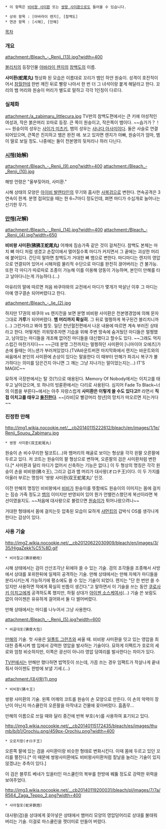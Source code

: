  * 이 항목은 [[비비왕 사미환]] 또는 [[쌍왕 사미환]]으로도 들어올 수 있습니다.

 * 상위 항목 : [아바라이 렌지], [참백도]
 * 연관 항목 : [시해], [만해]

[[목차]]
=== 개요 ===
attachment:/Bleach_-_Renji_(13).jpg?width=400

[[블리치]]의 등장인물 [[아바라이 렌지]]의 [[참백도]]의 이름.

'''사미환(蛇尾丸)'''
형상화 된 모습은 이름대로 꼬리가 뱀인 하얀 원숭이. 성격이 호전적이어서 [[참월]]한테 한번 깨진 뒤로 빨랑 나아서 한 번 더 그 녀석이랑 붙게 해달라고 한다. 꼬리의 뱀 머리와 원숭이 머리가 별도로 말하고 각각 1인칭이 다르다.

=== 실체화 ===
attachment:/a_zabimaru_littlecura.jpg
TV판의 참백도편에서는 큰 키에 야성적인 여성과, 작은 붉은머리 꼬마로 등장. 큰 쪽이 원숭이고, 작은쪽이 뱀이다. ~~슴가가？！~~ 원숭이의 성우는 [[사이가 미츠키]], 뱀의 성우는 [[사나다 아사미]]이다. 둘은 사슬로 연결되어있으며, 큰쪽은 진지하고 뱀은 완전 애. 보고 있자면 렌지가 아빠, 원숭이가 엄마, 뱀이 딸로 보일 정도. 나중에는 둘이 천본앵의 뒷처리나 하러 다닌다.

=== [[시해]](始解) ===
attachment:/Bleach_-_Renji_(9).png?width=400
attachment:/Bleach_-_Renji_(10).jpg

해방 언령은 "울부짖어라, 사미환."

시해 상태의 모양은 [[아이비 발렌타인]]의 무기와 흡사한 [[사복검]]으로 변한다. 연속공격은 3연속이 한계. 분명 접혀있을 때는 한 6~7마디 정도인데, 펴면 마디가 수십개로 늘어나는 신기한 무기.

=== [[만해]](卍解) ===
attachment:/Bleach_-_Renji_(14).jpg?width=400
attachment:/Bleach_-_Renji_(4).jpg?width=650

'''비비왕 사미환(狒狒王蛇尾丸)'''
어깨에 짐승가죽 같은 것이 걸쳐진다. 참백도 본체는 마치 뼈 마디 처럼 생겼고 손잡이에서 멀어질수록 마디가 커지면서 그 끝에는 괴상한 머리에 붙어있다. 간단히 말하면 참백도가 거대한 뼈 뱀으로 변한다. 마디마디는 렌지의 영압으로 연결되어 있어서 시해처럼 물리적 수단으로 마디를 완전히 끊어버리는 건 불가능. 또한 각 마디가 따로따로 조종이 가능해 이를 이용해 양동이 가능하며, 본인이 만해를 타고 날아다니는게 가능하다.(...) 

마유리의 말에 따르면 처음 바쿠야와의 교전에서 마디가 몇개가 박살난 이후 그 마디는 아예 영구결손 되어버렸다고 한다.

attachment:/Bleach_-_lie_(2).jpg

하지만 17권의 뱌쿠야 vs 렌지전을 보면 분명 비비왕 사미환은 천본앵경엄에 의해 문자 그대로 '''가루'''가 되어버렸다. '''뱀 머리까지 확실히'''. 그 뒤로 멀쩡하게 복구된건 블리치니까(...) 그런거라고 봐야 할듯. 일단 천년혈전편에서 나온 내용에 따르면 계속 부러진 상태라고 한다. 어떻게든 끼워맞추자면 기습을 위해 주변 땅속에 숨겨뒀던 마디들은 멀쩡했고, 남아있는 마디들을 개조해 없어진 마디들을 대신했다고 할수도 있다. ~~그래도 억지스럽긴 마찬가지다~~ ~~근데 분명 그전까지는 멀쩡하던 사미환이 [니마이야 오에츠]가 손에 들때는 어느샌가 부러져있었다.(TVA바운트버젼 마지막화에서 렌지는 바운트와의 싸움에서 본인의 사미환에 손상이 있다는 말을한다 이 때부터 만해가 파괴시 복구가 불가하다는 의미를 담은건지 아니면 그 깨는 그냥 지나가는 말이었는지는...) IT'S MAGIC~~

묘하게 극장판에서는 탈 것(?)으로 애용된다. Memory Of Nobody에서는 이치고를 태우고 날아갔으며, 또 하나의 빙륜환에서는 다리로 사용된다. 심지어 Fade To Black~너의 이름을 부른다~에서는 아주 자랑스럽게 '''사미환은 이렇게 쓸 수도 있다고!!''' 라면서 '''직접 이치고를 태우고 [[돌진]]한다'''. ~~[라비|모 빨강머리 청년]의 망치가 떠오르면 지는거다~~

=== 진정한 만해 ===
http://img1.wikia.nocookie.net/__cb20140115222612/bleach/en/images/1/1e/Renji_Souou_Zabimaru.jpg

 * 쌍왕 사미환(双王蛇尾丸)

원숭이 손 비수무리한 털코트(...)와 뱀머리의 해골로 보이는 형상을 각각 왼팔 오른팔에 두르고 있다. 저 코트는 원숭이의 팔 형상으로 변하며, 오른팔의 검은 사미환처럼 변한다.[* 사미환과 달리 마디가 없어서 신축하는 기능은 없다.] 이 두 형상의 명칭은 각각 원숭이 손을 비비왕(狒々王), 그리고 검과 뱀 머리가 대사왕(オロチ王)이다. 이 두 가지를 아울러 부르는 명칭이 '쌍왕 사미환(双王蛇尾丸)' 인것.

이전 만해의 명칭인 비비왕에서 [[비비]]가 원숭이를 뜻함에도 원숭이의 이미지는 몸에 걸치는 짐승 가죽 정도고 [[뱀]]의 이미지만 반영되어 있어 뭔가 언밸런스했던게 복선이라면 복선이였을지도. ~~처음에 대사왕으로 불렀으면 [[원숭이]]가 튀어나왔으려나~~

거대한 형태에서 몸에 걸치는듯 압축된 모습이 묘하게 [[샤먼킹]]의 갑박식 OS를 생각나게 한다는 감상이 있다.

=== 사용 기술 ===
http://img2.wikia.nocookie.net/__cb20120622030909/bleach/en/images/3/35/HigaZekk%C5%8D.gif

 * 비아절교(狒牙絶咬)

시해 상태에서는 검이 산산조각난 뒤에야 쓸 수 있는 기술. 검의 조각들을 조종해서 사방에서 상대를 포위한뒤에 일제히 공격하는 기술. 만해 상태에서는 만해 자체가 마디들을 분리시키는게 가능하기에 평소에도 쓸 수 있는 기술이 되었다. 렌지는 "단 한 번만 쓸 수 있지만 사용하면 적에게 확실히 빈틈이 생긴다."고 말하면서 이 기술을 쓰는 동안 [[쿠로사키 이치고]]에게 공격하도록 했지만, 하필 상대가 [[아이젠 소스케]]여서(…) 기술 쓴 보람도 없이 아이젠은 유유하게 걸어와서 둘 다 썰어버렸다.

만해 상태에서는 마디를 나누어서 그냥 사용한다.

attachment:/Bleach_-_Renji_(5).jpg?width=600

 * 비골대포(狒骨大包)

[[만해]]의 기술. 첫 사용은 [[일폴트 그란츠]]와 싸울 때. 비비왕 사미환을 잇고 있는 영압을 최대한 증폭시켜 뱀 입에서 강력한 영압을 발사하는 기술이다. 묘하게 이펙트가 호로의 세로와 엄청 비슷하지만, 이쪽은 광선이 아니라 영압 덩여리를 발사한다는 차이가 있다.

[[TV판]]에서는 만해만 했다하면 밥먹듯이 쓰는데, 가끔 쓰는 경우 임팩트가 작살나게 끝내줘서 아이젠도 한방에 보낼 기세.(...)

attachment:/대사왕(1).png

 * 비비왕(狒々王)

쌍왕 사미환의 기술. 왼쪽 어깨의 코트를 원숭이 손 모양으로 만든다. 이 손의 악력이 장난이 아닌지 마스큘린의 오른팔을 아작내고 건물에 꽂아버렀다. 흠좀무...

만해의 이름으로 쓰일 때와 달리 중간에 반복 부호(々)를 사용하여 표기되고 있다.

http://img3.wikia.nocookie.net/__cb20140115172435/bleach/es/images/thumb/b/b1/Orochiu.png/459px-Orochiu.png?width=400

 * 오로치왕(オロチ王)

오른쪽 팔에 있는 검을 사미환이랑 비슷한 형태로 변화시킨다. 이때 몸에 두르고 있던 꼬리를 펼친다.[* 이 때문에 쌍왕사미환에도 비비왕사미환처럼 칼날을 늘리는 기술이 있지 않겠냐는 추측이 있다.]

이 검은 블루트 베네가 있을터인 마스큘린의 복부를 한방에 꿰뚫 정도로 강력한 위력을 보여주었다.

http://img3.wikia.nocookie.net/__cb20140119200031/bleach/pl/images/7/7a/R564_Zaga_Teppo_2.png?width=400

 * 사아철포(蛇牙鉄炮)

대사왕(검)을 상대에게 꽂아넣은 상태에서 뱀머리 모양의 영압덩어리로 상대를 불태워 버리는 기술. 이걸로 마스큘린을 잿더미로 만들어 버렸다.

